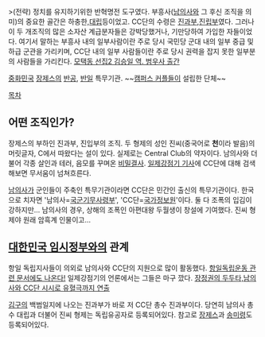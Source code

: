 >(전략) 정치를 유지하기위한 반혁명전 도구였다. 부흥사([[남의사]]와 그 후신 조직을 의미)의 중요한 골간은 하충한,[http://e-gonghun.mpva.go.kr/portal/web/merit/search_merit_view.jsp?manage_no=980003&judge_case_item_cd=196800_SSG00005_980003&keyword=%EB%8C%80%EB%A6%BD 대립]등이었고. CC단의 수령은 [http://e-gonghun.mpva.go.kr/portal/web/merit/search_merit_view.jsp?manage_no=980026&judge_case_item_cd=196608_SSG00005_SBG00002_980026&keyword=%EC%A7%84%EA%B3%BC%EB%B6%80 진과부],[http://e-gonghun.mpva.go.kr/portal/web/merit/search_merit_view.jsp?manage_no=980029&judge_case_item_cd=196800_SSG00005_980029&keyword=%EC%A7%84%EA%B3%BC%EB%B6%80 진립부]였다. 그러나 이 두 개조직의 많은 소자산 계급분자들은 강박당했거나, 기만당하여 가입한 자들이었다. 여기서 말하는 부흥사 내의 일부사람이란 주로 당시 국민당 군대 내의 일부 중급 및 하급 군관을 가리키며, CC단 내의 일부 사람들이란 주로 당시 권력을 잡지 못한 일부분의 사람들을 가리킨다. [http://book.daum.net/detail/book.do?bookid=DGT4808908041950&keyword=%EB%B6%80%ED%9D%A5%EC%82%AC&barcode=4808908041950&sortType=relevance&preTab=02#tab_info 모택동 선집2 김승일 역. 범우사 출간]

[[중화민국]] [[장제스]]의 [[반공]], [[반일]] 특무기관. ~~[[캠퍼스 커플]]들이 설립한 단체~~

[[목차]]

== 어떤 조직인가? ==
장제스의 부하인 진과부, 진입부의 조직. 두 형제의 성인 진씨(중국어로 '''천'''이라 발음)의 머릿글자, C에서 따왔다는 설이 있다. 실제로는 Central Club의 약자이다. 남의사와 더불어 각종 살인과 테러, 음모를 꾸며온 [[비밀결사]]. [http://newslibrary.naver.com/search/searchByDate.nhn# 일제강점기 기사]에 CC단에 대해 검색해보면 무서움이 넘쳐흐른다.

[[남의사]]가 군인들이 주축인 특무기관이라면 CC단은 민간인 출신의 특무기관이다. 한국으로 치자면 '남의사=[[국군기무사령부]]', 'CC단=[[국가정보원]]'이다. 둘 다 조폭의 입김이 강하지만... 남의사의 경우, 상해의 조폭인 아편대왕 두월생이 창설에 기여했다. 진씨 형제야 원래 암흑계 인물이고...
== [[대한민국 임시정부]]와의 관계 ==
항일 독립지사들이 의외로 남의사와 CC단의 지원으로 많이 활동했다. [http://www.history.go.kr/url.jsp?ID=NIKH.DB-ha_d_170_1080 항일독립운동 관련 문서에도 나온다!] 일제강점기의 언론에서는 그들은 마구 깠다. [http://www.history.go.kr/url.jsp?ID=NIKH.DB-np_jj_1934_12_28_0360 장정권의 두두타,남의사와 CC단 시시로 유혈극까지 연출]

[[김구]]의 백범일지에 나오는 진과부가 바로 저 CC단 총수 진과부이다. 당연히 남의사 총수 대립과 더불어 진씨 형제는 독립유공자로 등록되어있다. 참고로 [http://e-gonghun.mpva.go.kr/portal/web/merit/search_merit_view.jsp?manage_no=980022&judge_case_item_cd=195308_SSG00005_SBG00002_980022&keyword=%EC%9E%A5%EA%B0%9C%EC%84%9D 장제스]과 [http://e-gonghun.mpva.go.kr/portal/web/merit/search_merit_view.jsp?manage_no=980015&judge_case_item_cd=196608_SSG00005_SBG00002_980015&keyword=%EC%9E%A5%EA%B0%9C%EC%84%9D 송미령]도 등록되어있다.
